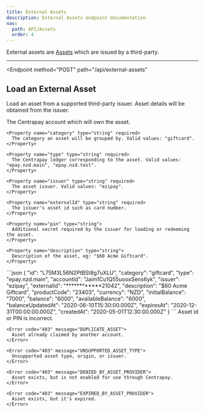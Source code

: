 ```yaml
---
title: External Assets
description: External Assets endpoint documentation
nav:
  path: API/Assets
  order: 4
---
```


External assets are [Assets](/api/assets/) which are issued by a third-party.

---

<Endpoint
  method="POST"
  path="/api/external-assets"
>
  ## Load an External Asset

  Load an asset from a supported third-party issuer. Asset details will be obtained from the issuer.

  <Properties>
    <Property name="accountId" type="string" required>
      The Centrapay account which will own the asset.
    </Property>

    <Property name="category" type="string" required>
      The category an asset will be grouped by. Valid values: "giftcard".
    </Property>

    <Property name="type" type="string" required>
      The Centrapay ledger corresponding to the asset. Valid values: "epay.nzd.main", "epay.nzd.test".
    </Property>

    <Property name="issuer" type="string" required>
      The asset issuer. Valid values: "ezipay".
    </Property>

    <Property name="externalId" type="string" required>
      The issuer's asset id such as card number.
    </Property>

    <Property name="pin" type="string">
      Additional secret required by the issuer for loading or redeeming the asset.
    </Property>

    <Property name="description" type="string">
      Description of the asset, eg: "$60 Acme Giftcard".
    </Property>
  </Properties>

  <RequestCodePanel slot="code-examples" filename="external-assets-create" />

  <CodePanel slot="code-examples" title="Response">
    ```json
    {
      "id": "L75M3L56N2PtBSt8g7uXLU",
      "category": "giftcard",
      "type": "epay.nzd.main",
      "accountId": "Jaim1Cu1Q55uooxSens6yk",
      "issuer": "ezipay",
      "externalId": "************21042",
      "description": "$60 Acme Giftcard",
      "productCode": "23403",
      "currency": "NZD",
      "initialBalance": "7000",
      "balance": "6000",
      "availableBalance": "6000",
      "balanceUpdatedAt": "2020-06-10T15:30:00.000Z",
      "expiresAt": "2020-12-31T00:00:00.000Z",
      "createdAt": "2020-05-01T12:30:00.000Z"
    }
    ```
  </CodePanel>

  <Properties heading="Errors">
    <Error code="403" message="UNKNOWN_ASSET">
      Asset id or PIN is incorrect.
    </Error>

    <Error code="403" message="DUPLICATE_ASSET">
      Asset already claimed by another account.
    </Error>

    <Error code="403" message="UNSUPPORTED_ASSET_TYPE">
      Unsupported asset type, origin, or issuer.
    </Error>

    <Error code="403" message="DENIED_BY_ASSET_PROVIDER">
      Asset exists, but is not enabled for use through Centrapay.
    </Error>

    <Error code="403" message="EXPIRED_BY_ASSET_PROVIDER">
      Asset exists, but it's expired.
    </Error>
  </Properties>

</Endpoint>
